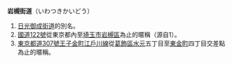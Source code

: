'''岩槻街道'''（いわつきかいどう）
#[[日光御成街道|日光御成街道]]的別名。
#[[國道122號|國道122號]]從東京都內至[[埼玉市|埼玉市]][[岩槻區|岩槻區]]為止的暱稱（源自1）。
#[[東京都道307號王子金町江戶川線|東京都道307號王子金町江戶川線]]從[[葛飾區|葛飾區]][[水元|水元]]五丁目至[[東金町|東金町]]四丁目交差點為止的暱稱。

{{Disambig}}